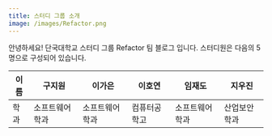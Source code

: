 ```yaml
---
title: 스터디 그룹 소개
image: /images/Refactor.png
---
```


안녕하세요! 단국대학교 스터디 그룹 Refactor 팀 블로그 입니다.
스터디원은 다음의 5명으로 구성되어 있습니다.

| 이름 | 구지원         | 이가은         | 이호연       | 임재도         | 지우진         |
| ---- | -------------- | -------------- | ------------ | -------------- | -------------- |
| 학과 | 소프트웨어학과 | 소프트웨어학과 | 컴퓨터공학고 | 소프트웨어학과 | 산업보안학과 |
